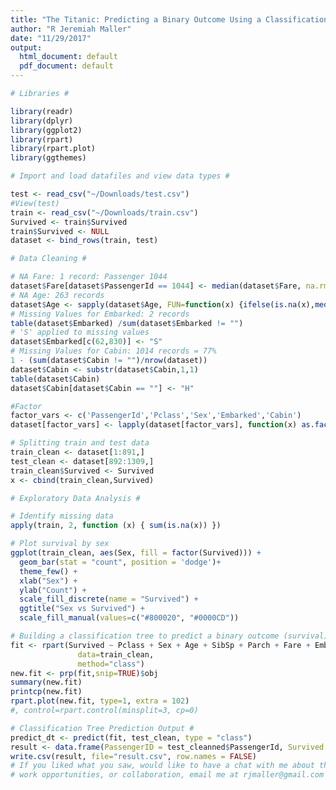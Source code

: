 ```yaml
---
title: "The Titanic: Predicting a Binary Outcome Using a Classification Tree"
author: "R Jeremiah Maller"
date: "11/29/2017"
output:
  html_document: default
  pdf_document: default
---
```


```r
# Libraries #

library(readr)
library(dplyr)
library(ggplot2)
library(rpart)
library(rpart.plot)
library(ggthemes)
```

```r
# Import and load datafiles and view data types #

test <- read_csv("~/Downloads/test.csv")
#View(test)
train <- read_csv("~/Downloads/train.csv")
Survived <- train$Survived
train$Survived <- NULL
dataset <- bind_rows(train, test)
```

```r
# Data Cleaning #

# NA Fare: 1 record: Passenger 1044 
dataset$Fare[dataset$PassengerId == 1044] <- median(dataset$Fare, na.rm = TRUE)
# NA Age: 263 records
dataset$Age <- sapply(dataset$Age, FUN=function(x) {ifelse(is.na(x),median(dataset$Age, na.rm = TRUE),x)})
# Missing Values for Embarked: 2 records
table(dataset$Embarked) /sum(dataset$Embarked != "")
# 'S' applied to missing values
dataset$Embarked[c(62,830)] <- "S"
# Missing Values for Cabin: 1014 records = 77%
1 - (sum(dataset$Cabin != "")/nrow(dataset))
dataset$Cabin <- substr(dataset$Cabin,1,1)
table(dataset$Cabin)
dataset$Cabin[dataset$Cabin == ""] <- "H"

#Factor
factor_vars <- c('PassengerId','Pclass','Sex','Embarked','Cabin')
dataset[factor_vars] <- lapply(dataset[factor_vars], function(x) as.factor(x))

# Splitting train and test data
train_clean <- dataset[1:891,]
test_clean <- dataset[892:1309,]
train_clean$Survived <- Survived
x <- cbind(train_clean,Survived)
```

```r
# Exploratory Data Analysis #

# Identify missing data
apply(train, 2, function (x) { sum(is.na(x)) })

# Plot survival by sex
ggplot(train_clean, aes(Sex, fill = factor(Survived))) + 
  geom_bar(stat = "count", position = 'dodge')+
  theme_few() +
  xlab("Sex") +
  ylab("Count") +
  scale_fill_discrete(name = "Survived") + 
  ggtitle("Sex vs Survived") +
  scale_fill_manual(values=c("#800020", "#0000CD"))
```


```r
# Building a classification tree to predict a binary outcome (survival) #
fit <- rpart(Survived ~ Pclass + Sex + Age + SibSp + Parch + Fare + Embarked,
               data=train_clean,
               method="class")
new.fit <- prp(fit,snip=TRUE)$obj
summary(new.fit)
printcp(new.fit)
rpart.plot(new.fit, type=1, extra = 102)
#, control=rpart.control(minsplit=3, cp=0)
```

```r
# Classification Tree Prediction Output #
predict_dt <- predict(fit, test_clean, type = "class")
result <- data.frame(PassengerID = test_cleanned$PassengerId, Survived = predict_dt)
write.csv(result, file="result.csv", row.names = FALSE)
# If you liked what you saw, would like to have a chat with me about the portfolio, 
# work opportunities, or collaboration, email me at rjmaller@gmail.com 
```